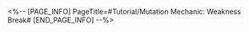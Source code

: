 <%-- [PAGE_INFO]
PageTitle=#Tutorial/Mutation Mechanic: Weakness Break#
[END_PAGE_INFO] --%>
{{Tutorial
|sort      = 809101
|title     = Mutation Mechanic: Weakness Break
|subtitle  = 
|type      = 
|about     = 
|image1    = Tutorial Mutation Mechanic Weakness Break 1.png{{subst:void|<!--$UPLOAD:<<SpriteOutput/TutorialPic/TutorialPage_809101.png>-<Tutorial Mutation Mechanic Weakness Break 1.png>>}}
|text1     = Attacks of {{Color|h|nobold=1|any Type}} can implant a {{Color|h|nobold=1|Weakness}} of the corresponding Type on this enemy.
|image2    = Tutorial Mutation Mechanic Weakness Break 2.png{{subst:void|<!--$UPLOAD:<<SpriteOutput/TutorialPic/TutorialPage_809102.png>-<Tutorial Mutation Mechanic Weakness Break 2.png>>}}
|text2     = Mutation Mechanic: Weakness Break<br />{{Color|h|nobold=1|Breaking this enemy's Weakness will directly defeat them}} and inflict {{Color|h|nobold=1|Weakness Break}} on all other enemy targets aside from Lordly Trashcan (Projection).
|image3    = Tutorial Mutation Mechanic Weakness Break 3.png{{subst:void|<!--$UPLOAD:<<SpriteOutput/TutorialPic/TutorialPage_809103.png>-<Tutorial Mutation Mechanic Weakness Break 3.png>>}}
|text3     = After using the {{Color|h|nobold=1|Weakness Break}} mechanic to break the Lordly Trashcan (Projection)'s Weakness, you may upgrade your {{Color|h|nobold=1|Stage Buff}} by 1 rank.<br />As you increase your Stage Buff rank, the {{Color|h|nobold=1|rating}} for the Stage Buff will also increase.
}}